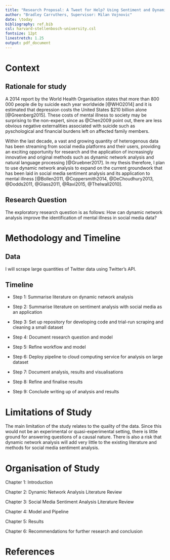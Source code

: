 ```yaml
---
title: "Research Proposal: A Tweet for Help? Using Sentiment and Dynamic Network Analysis to Gauge Risk of Suicide with Twitter Data"
author: "Bradley Carruthers, Supervisor: Milan Vojnovic"
date: \today
bibliography: ref.bib
csl: harvard-stellenbosch-university.csl
fontsize: 12pt
linestretch: 1.25  
output: pdf_document
---
```




# Context

## Rationale for study

A 2014 report by the World Health Organisation states that more than 800 000 people die by suicide each year worldwide [@WHO2014] and it is estimated that depression costs the United States $210 billion alone [@Greenberg2015]. These costs of mental illness to society may be surprising to the non-expert, since as @Chen2009 point out, there are less obvious negative externalities associated with suicide such as pyschological and financial burdens left on affected family members.

Within the last decade, a vast and growing quantity of heterogenous data has been streaming from social media platforms and their users, providing an exciting opportunity for research and the application of increasingly innovative and original methods such as dynamic network analysis and natural language processing [@Gruebner2017]. In my thesis therefore, I plan to use dynamic network analysis to expand on the current groundwork that has been laid in social media sentiment analysis and its application to mental illness [@Bollen2011, @Coppersmith2014, @DeChoudhury2013, @Dodds2011, @Glass2011, @Ravi2015, @Thelwall2010].


## Research Question

The exploratory research question is as follows: How can dynamic network analysis improve the identification of mental illness in social media data?



# Methodology and Timeline


## Data

I will scrape large quantities of Twitter data using Twitter's API.


## Timeline

\underline{Michaelmas Term:}

* Step 1: Summarise literature on dynamic network analysis

* Step 2: Summarise literature on sentiment analysis with social media as an application

* Step 3: Set up repository for developing code and trial-run scraping and cleaning a small dataset

\underline{Lent Term:}

* Step 4: Document research question and model

* Step 5: Refine workflow and model 

* Step 6: Deploy pipeline to cloud computing service for analysis on large dataset

\underline{Summer Term:}

* Step 7: Document analysis, results and visualisations

* Step 8: Refine and finalise results

* Step 9: Conclude writing up of analysis and results



# Limitations of Study

The main limitation of the study relates to the quality of the data. Since this would not be an experimental or quasi-experimental setting, there is little ground for answering questions of a causal nature. There is also a risk that dynamic network analysis will add very little to the existing literature and methods for social media sentiment analysis.



# Organisation of Study

Chapter 1: Introduction

Chapter 2: Dynamic Network Analysis Literature Review

Chapter 3: Social Media Sentiment Analysis Literature Review

Chapter 4: Model and Pipeline

Chapter 5: Results

Chapter 6: Recommendations for further research and conclusion

# References